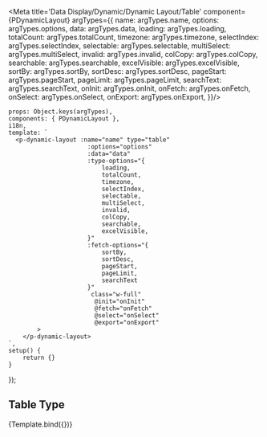 
<Meta title='Data Display/Dynamic/Dynamic Layout/Table'
      component={PDynamicLayout} argTypes={{
    name: argTypes.name,
    options: argTypes.options,
    data: argTypes.data,
    loading: argTypes.loading,
    totalCount: argTypes.totalCount,
    timezone: argTypes.timezone,
    selectIndex: argTypes.selectIndex,
    selectable: argTypes.selectable,
    multiSelect: argTypes.multiSelect,
    invalid: argTypes.invalid,
    colCopy: argTypes.colCopy,
    searchable: argTypes.searchable,
    excelVisible: argTypes.excelVisible,
    sortBy: argTypes.sortBy,
    sortDesc: argTypes.sortDesc,
    pageStart: argTypes.pageStart,
    pageLimit: argTypes.pageLimit,
    searchText: argTypes.searchText,
    onInit: argTypes.onInit,
    onFetch: argTypes.onFetch,
    onSelect: argTypes.onSelect,
    onExport: argTypes.onExport,
}}/>


    props: Object.keys(argTypes),
    components: { PDynamicLayout },
    i18n,
    template: `
      <p-dynamic-layout :name="name" type="table"
                          :options="options"
                          :data="data"
                          :type-options="{
                              loading,
                              totalCount,
                              timezone,
                              selectIndex,
                              selectable,
                              multiSelect,
                              invalid,
                              colCopy,
                              searchable,
                              excelVisible,
                          }"
                          :fetch-options="{
                              sortBy,
                              sortDesc,
                              pageStart,
                              pageLimit,
                              searchText
                          }"
                           class="w-full"
                            @init="onInit"
                            @fetch="onFetch"
                            @select="onSelect"
                            @export="onExport"
            >
        </p-dynamic-layout>
    `,
    setup() {
        return {}
    }
});


## Table Type

<Canvas>
    <Story name="Playground" args={{
        type: 'table',
        data: mock.table.data,
        options: mock.table.options
    }}>
        {Template.bind({})}
    </Story>
</Canvas>

<ArgsTable story="Playground"/>

<br/>
<br/>

